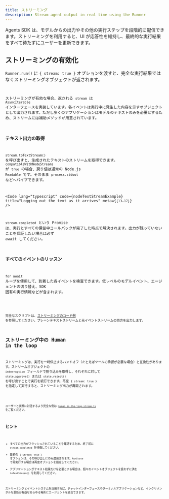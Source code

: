 ```yaml
---
title: ストリーミング
description: Stream agent output in real time using the Runner
---
```



Agents SDK は、モデルからの出力やその他の実行ステップを段階的に配信できます。ストリーミングを利用すると、UI が応答性を維持し、最終的な実行結果をすべて待たずにユーザーを更新できます。

## ストリーミングの有効化

`Runner.run()` に `{ stream: true }` オプションを渡すと、完全な実行結果ではなくストリーミングオブジェクトが返されます。

<Code
  lang="typescript"
  code={basicStreamingExample}
  title="Enabling streaming"
/>

ストリーミングが有効な場合、返される `stream` は `AsyncIterable` インターフェースを実装しています。各イベントは実行中に発生した内容を示すオブジェクトとして出力されます。ただし多くのアプリケーションはモデルのテキストのみを必要とするため、ストリームには補助メソッドが用意されています。

### テキスト出力の取得

`stream.toTextStream()` を呼び出すと、生成されたテキストのストリームを取得できます。`compatibleWithNodeStreams` が `true` の場合、戻り値は通常の Node.js `Readable` です。そのまま `process.stdout` などへパイプできます。

<Code
  lang="typescript"
  code={nodeTextStreamExample}
  title="Logging out the text as it arrives"
  meta={`{13-17}`}
/>

`stream.completed` という Promise は、実行とすべての保留中コールバックが完了した時点で解決されます。出力が残っていないことを保証したい場合は必ず await してください。

### すべてのイベントのリッスン

`for await` ループを使用して、到着した各イベントを検査できます。低レベルのモデルイベント、エージェントの切り替え、SDK 固有の実行情報などが含まれます。

<Code
  lang="typescript"
  code={handleAllEventsExample}
  title="Listening to all events"
/>

完全なスクリプトは、[ストリーミングのコード例](https://github.com/openai/openai-agents-js/tree/main/examples/agent-patterns/streamed.ts) を参照してください。プレーンテキストストリームと元イベントストリームの両方を出力します。

## ストリーミング中の Human in the loop

ストリーミングは、実行を一時停止するハンドオフ（たとえばツールの承認が必要な場合）と互換性があります。ストリームオブジェクトの `interruption` フィールドで割り込みを取得し、それぞれに対して `state.approve()` または `state.reject()` を呼び出すことで実行を続行できます。再度 `{ stream: true }` を指定して実行すると、ストリーミング出力が再開されます。

<Code
  lang="typescript"
  code={streamedHITLExample}
  title="Handling human approval while streaming"
/>

ユーザーと実際に対話するより完全な例は [`human-in-the-loop-stream.ts`](https://github.com/openai/openai-agents-js/tree/main/examples/agent-patterns/human-in-the-loop-stream.ts) をご覧ください。

## ヒント

- すべての出力がフラッシュされていることを確認するため、終了前に `stream.completed` を待機してください。
- 最初の `{ stream: true }` オプションは、その呼び出しにのみ適用されます。`RunState` で再実行する場合は再度オプションを指定してください。
- アプリケーションがテキスト結果だけを必要とする場合は、個々のイベントオブジェクトを扱わずに済む `toTextStream()` を利用してください。

ストリーミングとイベントシステムを活用すれば、チャットインターフェースやターミナルアプリケーションなど、インクリメンタルな更新が有益なあらゆる場所にエージェントを統合できます。
